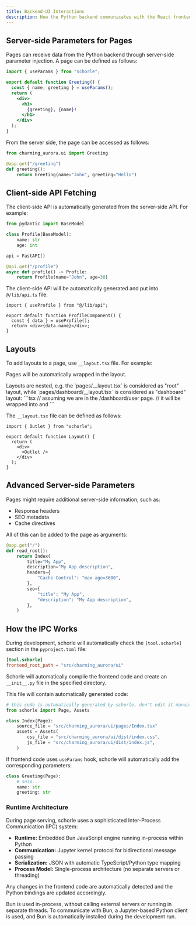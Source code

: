 ```yaml
---
title: Backend-UI Interactions
description: How the Python backend communicates with the React frontend
---
```



## Server-side Parameters for Pages

Pages can receive data from the Python backend through server-side parameter injection. A page can be defined as follows:

```jsx
import { useParams } from "schorle";

export default function Greeting() {
  const { name, greeting } = useParams();
  return (
    <div>
      <h1>
        {greeting}, {name}!
      </h1>
    </div>
  );
}
```

From the server side, the page can be accessed as follows:

```python
from charming_aurora.ui import Greeting

@app.get("/greeting")
def greeting():
    return Greeting(name="John", greeting="Hello")
```

## Client-side API Fetching

The client-side API is automatically generated from the server-side API. For example:

```python
from pydantic import BaseModel

class Profile(BaseModel):
    name: str
    age: int

api = FastAPI()

@api.get("/profile")
async def profile() -> Profile:
    return Profile(name="John", age=30)
```

The client-side API will be automatically generated and put into `@/lib/api.ts` file.

```tsx
import { useProfile } from "@/lib/api";

export default function ProfileComponent() {
  const { data } = useProfile();
  return <div>{data.name}</div>;
}
```

## Layouts

To add layouts to a page, use `__layout.tsx` file. For example:

<Files>
  <Folder name="src" defaultOpen>
    <Folder name="charming_aurora" defaultOpen>
      <Folder name="ui" defaultOpen>
        <Folder name="lib">
          <File name="api.ts" />
        </Folder>
        <Folder name="components">
          <File name="button.tsx" />
        </Folder>
        <Folder name="pages" defaultOpen>
          <File name="__layout.tsx" />
          <File name="Index.tsx" />
          <Folder name="dashboard" defaultOpen>
            <File name="__layout.tsx" />
            <File name="Admin.tsx" />
            <File name="User.tsx" />
          </Folder>
        </Folder>
      </Folder>
    </Folder>
  </Folder>
</Files>

Pages will be automatically wrapped in the layout.

<Callout>
    Layouts are nested, e.g. the `pages/__layout.tsx` is considered as "root" layout, while `pages/dashboard/__layout.tsx` is considered as "dashboard" layout:
    ```tsx
    // assuming we are in the /dashboard/user page.
    // it will be wrapped into <RootLayout> and <DashboardLayout>
    <RootLayout>
      <DashboardLayout>
        <User />
      </DashboardLayout>
    </RootLayout>
    ```
</Callout>

The `__layout.tsx` file can be defined as follows:

```tsx
import { Outlet } from "schorle";

export default function Layout() {
  return (
    <div>
      <Outlet />
    </div>
  );
}
```

## Advanced Server-side Parameters

Pages might require additional server-side information, such as:

- Response headers
- SEO metadata
- Cache directives

All of this can be added to the page as arguments:

```python
@app.get("/")
def read_root():
    return Index(
        title="My App",
        description="My App description",
        headers={
            "Cache-Control": "max-age=3600",
        },
        seo={
            "title": "My App",
            "description": "My App description",
        },
    )
```

## How the IPC Works

During development, schorle will automatically check the `[tool.schorle]` section in the `pyproject.toml` file:

```toml
[tool.schorle]
frontend_root_path = "src/charming_aurora/ui"
```

Schorle will automatically compile the frontend code and create an `__init__.py` file in the specified directory.

This file will contain automatically generated code:

```python
# this code is automatically generated by schorle, don't edit it manually
from schorle import Page, Assets

class Index(Page):
    source_file = "src/charming_aurora/ui/pages/Index.tsx"
    assets = Assets(
        css_file = "src/charming_aurora/ui/dist/index.css",
        js_file = "src/charming_aurora/ui/dist/index.js",
    )
```

If frontend code uses `useParams` hook, schorle will automatically add the corresponding parameters:

```python
class Greeting(Page):
    # snip...
    name: str
    greeting: str
```

### Runtime Architecture

During page serving, schorle uses a sophisticated Inter-Process Communication (IPC) system:

- **Runtime:** Embedded Bun JavaScript engine running in-process within Python
- **Communication:** Jupyter kernel protocol for bidirectional message passing
- **Serialization:** JSON with automatic TypeScript/Python type mapping
- **Process Model:** Single-process architecture (no separate servers or threading)

Any changes in the frontend code are automatically detected and the Python bindings are updated accordingly.

Bun is used in-process, without calling external servers or running in separate threads. To communicate with Bun, a Jupyter-based Python client is used, and Bun is automatically installed during the development run.
